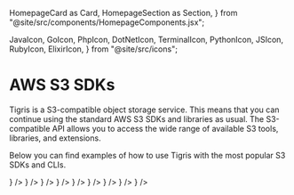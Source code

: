   HomepageCard as Card,
  HomepageSection as Section,
} from "@site/src/components/HomepageComponents.jsx";

  JavaIcon,
  GoIcon,
  PhpIcon,
  DotNetIcon,
  TerminalIcon,
  PythonIcon,
  JSIcon,
  RubyIcon,
  ElixirIcon,
} from "@site/src/icons";

# AWS S3 SDKs

Tigris is a S3-compatible object storage service. This means that you can
continue using the standard AWS S3 SDKs and libraries as usual. The
S3-compatible API allows you to access the wide range of available S3 tools,
libraries, and extensions.

Below you can find examples of how to use Tigris with the most popular S3 SDKs
and CLIs.

<Section title="SDKs" id="sdks">
  <Card
    title="AWS CLI"
    description="Use Tigris with AWS CLI"
    to="/sdks/s3/aws-cli/"
    icon={<TerminalIcon />}
  />
  <Card
    title="JavaScript"
    description="Integrate Tigris in your JavaScript App"
    to="/sdks/s3/aws-js-sdk/"
    icon={<JSIcon />}
  />
  <Card
    title="Golang"
    description="Integrate Tigris in your Golang App"
    to="/sdks/s3/aws-go-sdk/"
    icon={<GoIcon />}
  />
  <Card
    title="Java"
    description="Integrate Tigris in your Java App"
    to="/sdks/s3/aws-java-sdk/"
    icon={<JavaIcon />}
  />
  <Card
    title="Python"
    description="Integrate Tigris in your Python App"
    to="/sdks/s3/aws-python-sdk/"
    icon={<PythonIcon />}
  />
  <Card
    title="PHP"
    description="Integrate Tigris in your PHP App"
    to="/sdks/s3/aws-php-sdk/"
    icon={<PhpIcon />}
  />
  <Card
    title="Elixir"
    description="Integrate Tigris in your Elixir App"
    to="/sdks/s3/aws-elixir-sdk/"
    icon={<ElixirIcon />}
  />
  <Card
    title="Ruby"
    description="Integrate Tigris in your Ruby App"
    to="/sdks/s3/aws-ruby-sdk/"
    icon={<RubyIcon />}
  />
  <Card
    title=".NET"
    description="Integrate Tigris in your .NET App"
    to="/sdks/s3/aws-net-sdk/"
    icon={<DotNetIcon />}
  />
</Section>

